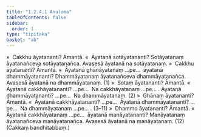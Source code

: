 ```yaml
---
title: "1.2.4.1 Anuloma"
tableOfContents: false
sidebar:
  order: 1
type: "tipitaka"
basket: "ab"
---
```



<DynamicBreadcrumb />

<Division number="16">

<Paragraph number="304">
»  Cakkhu āyatananti? Āmantā.
</Paragraph>

<Paragraph number="305">
«  Āyatanā sotāyatananti?
</Paragraph>

<Paragraph number="306">
Sotāyatanaṃ āyatanañceva sotāyatanañca. Avasesā āyatanā na sotāyatanaṃ.
</Paragraph>

<Paragraph number="307">
»  Cakkhu āyatananti? Āmantā.
</Paragraph>

<Paragraph number="308">
«  Āyatanā ghānāyatanaṃ …pe…  āyatanā dhammāyatananti?
</Paragraph>

<Paragraph number="309">
Dhammāyatanaṃ āyatanañceva dhammāyatanañca. Avasesā āyatanā na dhammāyatanaṃ. (1)
</Paragraph>

<Paragraph number="310">
»  Sotaṃ āyatananti? Āmantā.
</Paragraph>

<Paragraph number="311">
«  Āyatanā cakkhāyatananti? …pe…  Na cakkhāyatanaṃ …pe… . Āyatanā dhammāyatananti? …pe…  Na dhammāyatanaṃ. (2)
</Paragraph>

<Paragraph number="312">
»  Ghānaṃ āyatananti? Āmantā.
</Paragraph>

<Paragraph number="313">
«  Āyatanā cakkhāyatananti? …pe…  Āyatanā dhammāyatananti? …pe…  Na dhammāyatanaṃ …pe… . (3–11)
</Paragraph>

<Paragraph number="314">
»  Dhammo āyatananti? Āmantā.
</Paragraph>

<Paragraph number="315">
«  Āyatanā cakkhāyatanaṃ …pe…  āyatanā manāyatananti?
</Paragraph>

<Paragraph number="316">
Manāyatanaṃ āyatanañceva manāyatanañca. Avasesā āyatanā na manāyatanaṃ. (12)

</Paragraph>
</Division>

<Paragraph number="317" type="center">
(Cakkaṃ bandhitabbaṃ.)
</Paragraph>